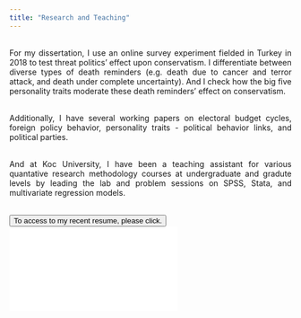 ```yaml
---
title: "Research and Teaching"
---
```


<style>
body {
text-align: justify}
</style>

<br>
For my dissertation, I use an online survey experiment fielded in Turkey in 2018 to test threat politics' effect upon conservatism. I differentiate between diverse types of death reminders (e.g. death due to cancer and terror attack, and death under complete uncertainty). And I check how the big five personality traits moderate these death reminders' effect on conservatism. 

<br>
Additionally, I have several working papers on electoral budget cycles, foreign policy behavior, personality traits - political behavior links, and political parties. 

<br> 
And at Koc University, I have been a teaching assistant for various quantative research methodology courses at undergraduate and gradute levels by leading the lab and problem sessions on SPSS, Stata, and multivariate regression models.  

<br>
<button class="btn btn-primary" data-toggle="collapse" data-target="#Spectra">To access to my recent resume, please click.</button> 
<div id="Spectra" class="collapse">    
<object data="CV.pdf" width="750px" height="750px">
    <embed src="CV.pdf">
    </embed>
</object>
</div>

